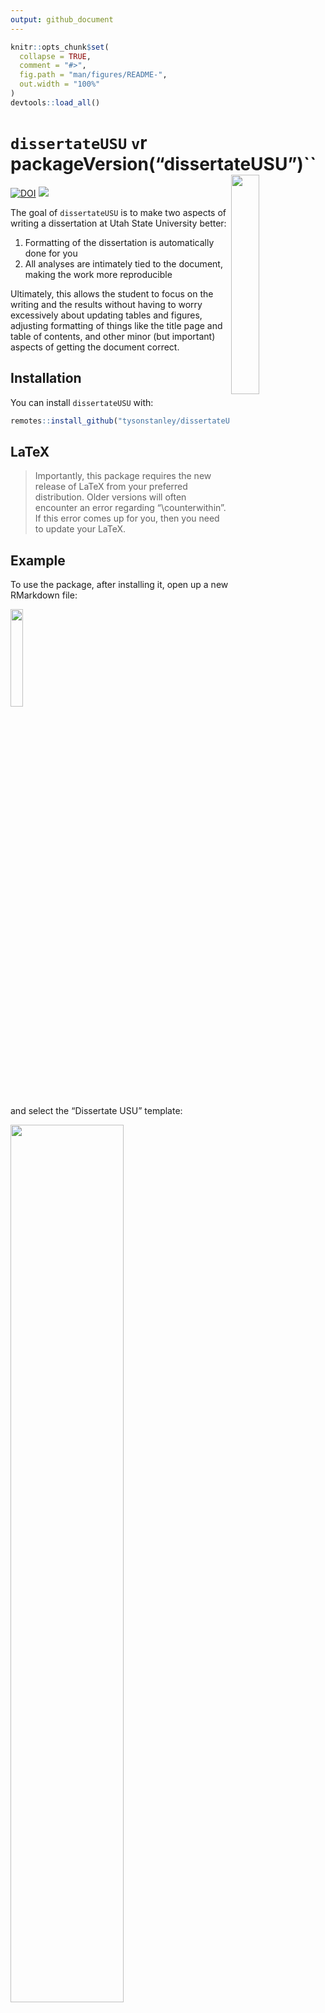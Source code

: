 ```yaml
---
output: github_document
---
```


<!-- README.md is generated from README.Rmd. Please edit that file -->

```r
knitr::opts_chunk$set(
  collapse = TRUE,
  comment = "#>",
  fig.path = "man/figures/README-",
  out.width = "100%"
)
devtools::load_all()
```


# `dissertateUSU` `v`r packageVersion("dissertateUSU")`` <img src="inst/dissertateUSU_hex.png" align="right" width="30%" height="30%"/>

[![DOI](https://zenodo.org/badge/DOI/10.5281/zenodo.3516441.svg)](https://doi.org/10.5281/zenodo.3516441)
![](https://img.shields.io/badge/status-stable-brightgreen.svg)

The goal of `dissertateUSU` is to make two aspects of writing a dissertation at Utah State University better:

1. Formatting of the dissertation is automatically done for you
2. All analyses are intimately tied to the document, making the work more reproducible

Ultimately, this allows the student to focus on the writing and the results without having to worry excessively about updating tables and figures, adjusting formatting of things like the title page and table of contents, and other minor (but important) aspects of getting the document correct.

## Installation

You can install `dissertateUSU` with:

``` r
remotes::install_github("tysonstanley/dissertateUSU")
```

## LaTeX

> Importantly, this package requires the new release of LaTeX from your preferred distribution. Older versions will often encounter an error regarding "\\counterwithin". If this error comes up for you, then you need to update your LaTeX.

## Example

To use the package, after installing it, open up a new RMarkdown file:

<img src="inst/dropdownmenu.png" align="center" width="20%"/>

and select the "Dissertate USU" template:

<img src="inst/fromtemplate.png" align="center" width="60%"/>

This will open up a new folder with a skeleton RMarkdown file:

<img src="inst/template.png" align="center" width="70%"/>

This produces a document that matches the USU dissertation guidelines:

<img src="inst/output.png" align="center" width="70%"/>

If you'd rather have the Master's Thesis cover page, just remove the `committee5` and `committee4` lines in the main `.Rmd` file.

<img src="inst/thesis_coverpage.png" align="center" width="70%"/>


### Some Important Notes

- To put the title on two lines (see the thesis cover page above), use `\newline` (or if that doesn't work, use `\\newline`) at the point where you want the title to split to the second line. In general, USU wants the first of the two title lines to be longer than the second part.
- If you don't need a section (e.g., "Public Abstract", "Chapter 5", etc.), remove it from the main `.Rmd` file. For example, if you want to remove the "Public Abstract", remove all the lines starting from the `\newpage` in that section down to the actual words `Publically abstracted words go here.`. It will then not be included in the knitted document.
-  Currently, the package uses APA 6 formatting for citations (by default) but this can be altered by downloading a new `.csl` file and specifying it in the yaml, by replacing the `apa6.csl` in the `pandoc_args: [ "--csl", "apa6.csl" ]` argument with your file name.

## Writing, Writing, Writing

In the folder, there are other RMarkdown files called `Chapter1.Rmd`, `Chapter2.Rmd`, etc. These are the files where you will do the writing and analyzing. The main RMarkdown file will bring all these files together into one document. The only things you need to update in the main RMarkdown file is the `yaml` information, the abstracts, acknowledgments, and dedication.

## Note

The package is still undergoing some development and we would love feedback on any aspect that doesn't work as expected. 

We also want to thank the [`rticles`](https://github.com/rstudio/rticles) package for the functionality for `dissertateUSU`. The idea to make this package, as well as its design, was derived from the `rticles` package.

And thanks to David Jenks for his help finding LaTeX bugs from older LaTeX releases.
